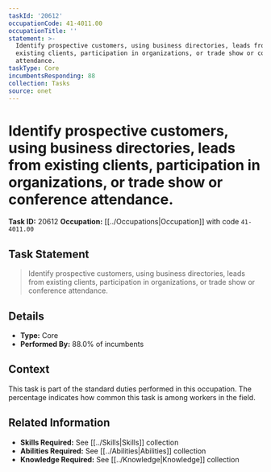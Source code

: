 ```yaml
---
taskId: '20612'
occupationCode: 41-4011.00
occupationTitle: ''
statement: >-
  Identify prospective customers, using business directories, leads from
  existing clients, participation in organizations, or trade show or conference
  attendance.
taskType: Core
incumbentsResponding: 88
collection: Tasks
source: onet
---
```

# Identify prospective customers, using business directories, leads from existing clients, participation in organizations, or trade show or conference attendance.

**Task ID:** 20612
**Occupation:** [[../Occupations|Occupation]] with code `41-4011.00`

## Task Statement

> Identify prospective customers, using business directories, leads from existing clients, participation in organizations, or trade show or conference attendance.

## Details

- **Type:** Core
- **Performed By:** 88.0% of incumbents

## Context

This task is part of the standard duties performed in this occupation. The percentage indicates how common this task is among workers in the field.

## Related Information

- **Skills Required:** See [[../Skills|Skills]] collection
- **Abilities Required:** See [[../Abilities|Abilities]] collection
- **Knowledge Required:** See [[../Knowledge|Knowledge]] collection
